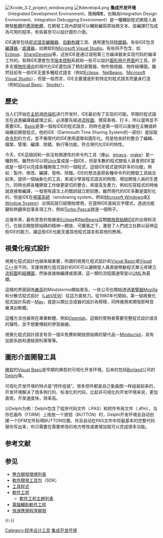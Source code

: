 {{Unreferenced|time=2021-04-02T08:24:44+00:00}}
{{noteTA|G1=IT
|T=zh-hans:集成开发环境; zh-hant:整合開發環境;
|1=zh-hans:集成开发环境; zh-hant:整合開發環境;
|2=zh-hans:程序; zh-hant:程式;
|3=zh-hans:解释; zh-hant:直譯;
|4=zh-hans:调试; zh-hant:除錯;
|5=zh-hans:快捷键; zh-hant:熱鍵;
|6=zh-hans:可视化; zh-hant:視覺化;
|7=zh-hans:支持; zh-hant:支援;
}}
{{各地中文名
|cn = 集成开发环境
|tw = 整合開發環境
|hk = 整合開發環境
}}
{{软件开发过程}}
<!-- 注释: [[File:VisualStudio2010.png|thumb]] -->
[[File:Xcode_3.2_project_window.png|thumb]]
[[File:Kdevelop4.png|thumb]]
'''集成开发环境'''（Integrated Development Environment，簡稱'''IDE'''，也稱為Integration Design Environment、Integration Debugging Environment）是一種輔助程式開發人員開發[[軟體|軟體]]的[[應用軟體|應用軟體]]，在開發工具內部就可以輔助編寫原始碼文本、並編譯打包成為可用的程序，有些甚至可以設計圖形介面。

IDE通常包括[[文本编辑器|程式語言編輯器]]、[[自動构建|自動构建]]工具、通常還包括[[除錯器|除錯器]]。有些IDE包含[[編譯器|編譯器]]／[[直譯器|直譯器]]，如微软的[[Microsoft_Visual_Studio|Microsoft Visual Studio]]，有些则不包含，如[[Eclipse|Eclipse]]、[[SharpDevelop|SharpDevelop]]等，这些IDE是通过调用第三方编译器来实现代码的编译工作的。有時IDE還會包含[[版本控制|版本控制]]系統和一些可以設計[[圖形用戶界面|圖形用戶界面]]的工具。許多支援[[物件導向|物件導向]]的現代化IDE還包括了類別瀏覽器、物件檢視器、物件結構圖。雖然目前有一些IDE支援多種程式語言（例如[[Eclipse|Eclipse]]、[[NetBeans|NetBeans]]、[[Microsoft_Visual_Studio|Microsoft Visual Studio]]），但是一般而言，IDE主要還是針對特定的程式語言而量身打造（例如[[Visual_Basic|Visual Basic]]、[[Spyder|Spyder]]）。

== 歷史 ==
当人们开始在[[主机|主机]]或[[终端机|终端机]]进行开发时，IDE最初有了实现的可能。早期的程式語言在送進編譯器處理之前，必須要先經過[[流程圖|流程圖]]、撰寫表格、打卡，所以當時並不需要IDE。[[Basic|Basic]]是第一個有IDE的程式語言，同時也是第一個可以直接在主機或終端機前開發程式，他的IDE（Dartmouth Time Sharing System的一部份）是採取[[CLI|命令列]]的方式，並不像現代的IDE使用選單和圖形化。但是他良好的整合了編輯、檔案、管理、編譯、除錯、執行等功能，符合現代化IDE的特性。

今天，IDE這個詞和一些沒有關連性的命令列工具（像[[vi|vi]]、[[emacs|emacs]]、[[make|make]]）是一種對照，雖然你可以把[[Unix|Unix]]當成是一個IDE，但是多數的程式開發人員會把IDE當成是一個可以完成各種開發工作的一個程式，這個IDE程式提供許多的功能，例如：製作、修改、編譯、發佈、除錯。IDE的想法是把各種命令列的開發工具結合起來，提供一個抽象化的工具，來減少學習程式語言的時間，增加開發人員的生產力，同時也將各種開發工作做更密切的整合，來提高生產力，例如在寫程式的時候就直接做編譯，一發現有語法上的錯誤就立即回應。雖然現代的IDE多數是圖形化的，但是IDE在[[視窗系統|視窗系統]]（windowing system，例如[[Microsoft_Windows|Microsoft Windows]]或[[X_Window_System|X Window System]]）出現前就已經開始使用，在當時IDE是純文字模式，透過功能鍵和熱鍵來從事各項工作，例如[[Turbo_Pascal|Turbo Pascal]]就是一個例子。

近幾年來，最有意思的發展是[[Eclipse|Eclipse]]和[[NetBeans|NetBeans]]這類[[開放原始碼|開放原始碼]]IDE的出現和流行，在結合開放原始碼的精神—開放、可擴張之下，激發了人們成立社群以延伸這些IDE的能力，讓這些IDE也能支援其他程式語言和其他的應用。






== 視覺化程式設計 ==
視覺化程式設計也越來越重要，所謂的視覺化程式設計和[[Visual_Basic|Visual Basic]]或[[Visual_C++|Visual C++]]並不同，支援視覺化程式設計的IDE可以讓開發人員直接移動程式單元來建立[[流程圖|流程圖]]和[[結構圖|結構圖]]，然後直接做編譯或直譯，這一類的流程圖通常是以[[UML|UML]]為基礎。

這樣的界面因為[[樂高|樂高]]的Mindstorms開始普及，一些公司也開始透過[[瀏覽器|瀏覽器]][[Mozilla|Mozilla]]和分散式程式設計（[[LabVIEW|LabVIEW]]）往這方面努力。從1980年代開始，第一個視覺化程式設計系統—[[Max|Max]]，就是以類比合成器的設計為榜樣，同時被用來開發即時音樂演出軟體。

這種方法也被用在專業軟體，例如[[Openlab|Openlab]]，這類的使用者需要完整程式設計語言的彈性，並不想要傳統的學習曲線。

視覺化程式設計語言有另一個半免費和開放原始碼的替代品－[[Mindscript|Mindscript]]，具有加密系統和連結資料庫等等。

== 圖形介面開發工具 ==
[[微软|微软]]的[[Visual_Basic|Visual Basic]]是早期的典型的可视化开发环境。后来的包括[[Borland|Borland]]公司的[[Delphi|Delphi]]等。

可视化开发环境的特点是“控件组装”。很多控件都是自己象画图一样组装起来的，开发环境解决了很多例行的、标准化的代码，比起非可视化的开发环境来说，更加直观，开发速度快，效率高。

以Delphi为例：Delphi包含了程序代码文件（.PAS）和控件布局文件（.dfm），当你在画布（FORM）上拖放一个按钮（BUTTON）时，Delphi开发环境会自动创建一个DFM文件标明BUTTON位置，并且自动在PAS文件中将最基本的完整代码替你写出来，你只需要在需要修改的地方修改或者增加就可以完成很多功能。

== 参考文献 ==
{{Reflist}}




== 参见 ==
{{Portal box|软件|计算机程序设计}}
* [[整合開發環境列表|整合開發環境列表]]
* [[軟件開發工具包|軟件開發工具包]]（SDK）
* [[工具程式|工具程式]]
* [[軟件工程|軟件工程]]
** [[軟件工程主題列表|軟件工程主題列表]]
* [[電腦輔助軟件工程|電腦輔助軟件工程]]
* [[快速應用程序開發|快速應用程序開發]]

{{-}}
{{集成开发环境}}
{{Integrated development environments for C and C++}}

[[Category:程序设计工具|Category:程序设计工具]]
[[Category:集成开发环境|]]